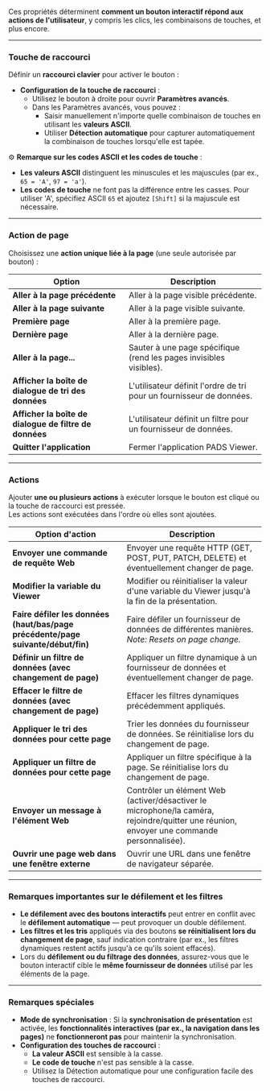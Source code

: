 Ces propriétés déterminent **comment un bouton interactif répond aux actions de l'utilisateur**, y compris les clics, les combinaisons de touches, et plus encore.

***

### **Touche de raccourci**

Définir un **raccourci clavier** pour activer le bouton :

* **Configuration de la touche de raccourci** :
  * Utilisez le bouton à droite pour ouvrir **Paramètres avancés**.
  * Dans les Paramètres avancés, vous pouvez :
    * Saisir manuellement n'importe quelle combinaison de touches en utilisant les **valeurs ASCII**.
    * Utiliser **Détection automatique** pour capturer automatiquement la combinaison de touches lorsqu'elle est tapée.

⚙️ **Remarque sur les codes ASCII et les codes de touche** :

* **Les valeurs ASCII** distinguent les minuscules et les majuscules (par ex., `65 = 'A'`, `97 = 'a'`).
* **Les codes de touche** ne font pas la différence entre les casses. Pour utiliser 'A', spécifiez ASCII `65` et ajoutez `[Shift]` si la majuscule est nécessaire.

***

### **Action de page**

Choisissez une **action unique liée à la page** (une seule autorisée par bouton) :

| **Option**                                             | **Description**                                                      |
| ------------------------------------------------------ | -------------------------------------------------------------------- |
| **Aller à la page précédente**                         | Aller à la page visible précédente.                                  |
| **Aller à la page suivante**                           | Aller à la page visible suivante.                                    |
| **Première page**                                      | Aller à la première page.                                            |
| **Dernière page**                                      | Aller à la dernière page.                                            |
| **Aller à la page...**                                 | Sauter à une page spécifique (rend les pages invisibles visibles).   |
| **Afficher la boîte de dialogue de tri des données**   | L'utilisateur définit l'ordre de tri pour un fournisseur de données. |
| **Afficher la boîte de dialogue de filtre de données** | L'utilisateur définit un filtre pour un fournisseur de données.      |
| **Quitter l'application**                              | Fermer l'application PADS Viewer.                                    |

***

### **Actions**

Ajouter **une ou plusieurs actions** à exécuter lorsque le bouton est cliqué ou la touche de raccourci est pressée.\
Les actions sont exécutées dans l'ordre où elles sont ajoutées.

| **Option d'action**                                                              | **Description**                                                                                                                           |
| -------------------------------------------------------------------------------- | ----------------------------------------------------------------------------------------------------------------------------------------- |
| **Envoyer une commande de requête Web**                                          | Envoyer une requête HTTP (GET, POST, PUT, PATCH, DELETE) et éventuellement changer de page.                                               |
| **Modifier la variable du Viewer**                                               | Modifier ou réinitialiser la valeur d'une variable du Viewer jusqu'à la fin de la présentation.                                           |
| **Faire défiler les données (haut/bas/page précédente/page suivante/début/fin)** | Faire défiler un fournisseur de données de différentes manières. *Note: Resets on page change.*                                           |
| **Définir un filtre de données (avec changement de page)**                       | Appliquer un filtre dynamique à un fournisseur de données et éventuellement changer de page.                                              |
| **Effacer le filtre de données (avec changement de page)**                       | Effacer les filtres dynamiques précédemment appliqués.                                                                                    |
| **Appliquer le tri des données pour cette page**                                 | Trier les données du fournisseur de données. Se réinitialise lors du changement de page.                                                  |
| **Appliquer un filtre de données pour cette page**                               | Appliquer un filtre spécifique à la page. Se réinitialise lors du changement de page.                                                     |
| **Envoyer un message à l'élément Web**                                           | Contrôler un élément Web (activer/désactiver le microphone/la caméra, rejoindre/quitter une réunion, envoyer une commande personnalisée). |
| **Ouvrir une page web dans une fenêtre externe**                                 | Ouvrir une URL dans une fenêtre de navigateur séparée.                                                                                    |

***

### **Remarques importantes sur le défilement et les filtres**

* **Le défilement avec des boutons interactifs** peut entrer en conflit avec le **défilement automatique** — peut provoquer un double défilement.
* **Les filtres et les tris** appliqués via des boutons **se réinitialisent lors du changement de page**, sauf indication contraire (par ex., les filtres dynamiques restent actifs jusqu'à ce qu'ils soient effacés).
* Lors du **défilement ou du filtrage des données**, assurez-vous que le bouton interactif cible le **même fournisseur de données** utilisé par les éléments de la page.

***

### **Remarques spéciales**

* **Mode de synchronisation** : Si la **synchronisation de présentation** est activée, les **fonctionnalités interactives (par ex., la navigation dans les pages)** ne **fonctionneront pas** pour maintenir la synchronisation.
* **Configuration des touches de raccourci** :
  * **La valeur ASCII** est sensible à la casse.
  * **Le code de touche** n'est pas sensible à la casse.
  * Utilisez la Détection automatique pour une configuration facile des touches de raccourci.
